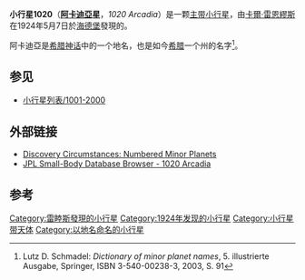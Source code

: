 {{Infobox planet
| width = 25em
| bgcolour = #FFFFC0 
| name = 阿卡迪亞 (Arcadia)
| discovery = yes
| discovery_ref =
| discoverer = [[卡爾·雷恩繆斯|卡爾·雷恩繆斯]]
| discovery_site = [[海德堡|海德堡]]
| discovered = 1924年5月7日
| designations = yes
| mp_name = 1020
| alt_names =  1924 QV ; 1954 UA2 <br/> 1975 EQ ; 1977 QO2 
|named_after = [[阿卡迪亞州|阿卡迪亞州]]
| mp_category =
| epoch = [[儒略日|JD]] 2455800.5 (2011-Aug-27.0)
| eccentricity = 0.0427494
| semimajor  = 2.7888197 AU
| perihelion   = 2.6695993 AU
| inclination = 4.06047°
| asc_node = 180.74270°
| arg_peri = 39.68982°
| mean_anomaly = 228.51161[[度|°]]
| period = 1701.0970280 [[日|d]] (  4.66 [[儒略年|a]])
| aphelion = 2.9080401 [[天文单位|AU]]
| orbit_ref = <ref>[http://ssd.jpl.nasa.gov/sbdb.cgi?sstr=1020 JPL Small-Body Database Browser - 1020 Arcadia]</ref>
| avg_speed =
| satellites =
| physical_characteristics = yes
| dimensions =
| mass =
| density =
| surface_grav =
| escape_velocity =
| sidereal_day =
| axial_tilt =
| pole_ecliptic_lat =
| pole_ecliptic_lon =
| albedo =
| rotation=
| temperatures=
| temp_name1 =
| mean_temp_1 =
| max_temp_1 =
| temp_name2 =
| max_temp_2 =
| spectral_type = [[S-型小行星|S]]
| abs_magnitude = 11.9
}}
'''小行星1020'''（'''[[阿卡迪亞|阿卡迪亞]]星'''，''1020 Arcadia''）是一颗[[小行星带|主带小行星]]，由[[卡爾·雷恩繆斯|卡爾·雷恩繆斯]]在1924年5月7日於[[海德堡|海德堡]]發現的。

阿卡迪亞是[[希腊神话|希腊神话]]中的一个地名，也是如今[[希腊|希腊]]一个州的名字<ref name="Schmadel2003">Lutz D. Schmadel: ''Dictionary of minor planet names'', 5. illustrierte Ausgabe, Springer, ISBN 3-540-00238-3, 2003, S. 91</ref>。

==参见==
* [[小行星列表/1001-2000|小行星列表/1001-2000]]

== 外部链接 ==
* [http://cfa-www.harvard.edu/iau/lists/NumberedMPs.txt Discovery Circumstances: Numbered Minor Planets] {{Wayback|url=http://cfa-www.harvard.edu/iau/lists/NumberedMPs.txt |date=20080517010638 }}
* [http://ssd.jpl.nasa.gov/sbdb.cgi?sstr=1020 JPL Small-Body Database Browser - 1020 Arcadia] {{Wayback|url=http://ssd.jpl.nasa.gov/sbdb.cgi?sstr=1020 |date=20210901101707 }}

== 参考 ==
{{Reflist}}
{{Minor Planet Number|[[小行星1019|1019 Strackea]]|[[小行星1021|1021 Sarema]]}}

[[Category:雷睦斯發現的小行星|Category:雷睦斯發現的小行星]]
[[Category:1924年发现的小行星|Category:1924年发现的小行星]]
[[Category:小行星带天体|Category:小行星带天体]]
[[Category:以地名命名的小行星|Category:以地名命名的小行星]]

{{Beltasteroid-stub}}